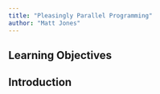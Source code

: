 ```yaml
---
title: "Pleasingly Parallel Programming"
author: "Matt Jones"
---
```


## Learning Objectives

## Introduction